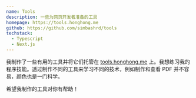 ```yaml
---
name: Tools
description: 一些为网页开发者准备的工具
homepage: https://tools.honghong.me
github: https://github.com/simbashrd/tools
techstack:
  - Typescript
  - Next.js
---
```


我制作了一些有用的工具并将它们托管在 [tools.honghong.me](https://tools.honghong.me) 上。我想练习我的程序技能。透过制作不同的工具来学习不同的技术，例如制作和查看 PDF 并不容易，颜色也是一门科学。

希望我制作的工具对你有帮助！
